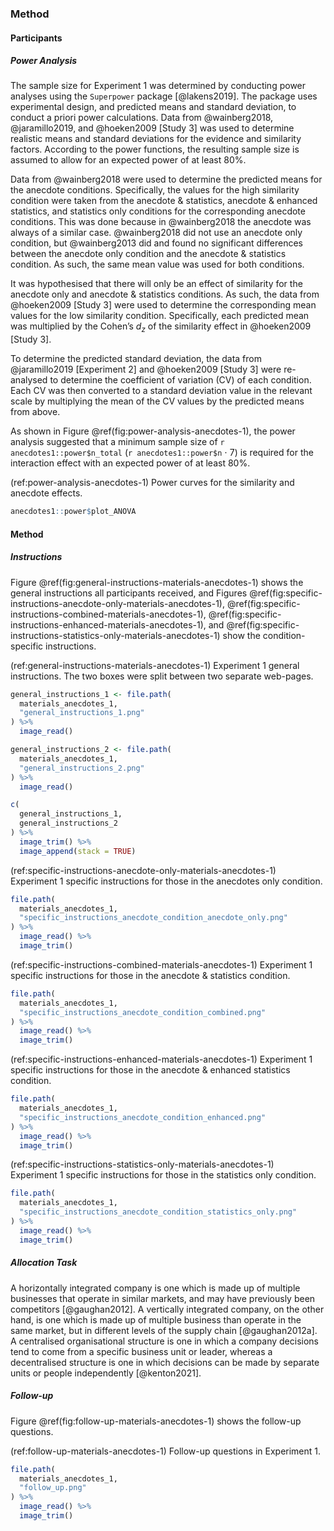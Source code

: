 ### Method {#method-anecdotes-1-appendix}

#### Participants

##### Power Analysis {#power-analysis-anecdotes-1}

The sample size for Experiment 1 was determined by conducting power analyses
using the `Superpower` package [@lakens2019]. The package uses experimental
design, and predicted means and standard deviation, to conduct a priori power
calculations. Data from @wainberg2018, @jaramillo2019, and @hoeken2009 [Study 3]
was used to determine realistic means and standard deviations for the evidence
and similarity factors. According to the power functions, the resulting sample
size is assumed to allow for an expected power of at least 80%.

Data from @wainberg2018 were used to determine the predicted means for the
anecdote conditions. Specifically, the values for the high similarity condition
were taken from the anecdote & statistics, anecdote & enhanced statistics, and
statistics only conditions for the corresponding anecdote conditions. This was
done because in @wainberg2018 the anecdote was always of a similar case.
@wainberg2018 did not use an anecdote only condition, but @wainberg2013 did and
found no significant differences between the anecdote only condition and the
anecdote & statistics condition. As such, the same mean value was used for both
conditions.

It was hypothesised that there will only be an effect of similarity for the
anecdote only and anecdote & statistics conditions. As such, the data from
@hoeken2009 [Study 3] were used to determine the corresponding mean values for
the low similarity condition. Specifically, each predicted mean was multiplied
by the Cohen's $d_z$ of the similarity effect in @hoeken2009 [Study 3].

To determine the predicted standard deviation, the data from @jaramillo2019
[Experiment 2] and @hoeken2009 [Study 3] were re-analysed to determine the
coefficient of variation (CV) of each condition. Each CV was then converted to a
standard deviation value in the relevant scale by multiplying the mean of the CV
values by the predicted means from above.

As shown in Figure \@ref(fig:power-analysis-anecdotes-1), the power analysis
suggested that a minimum sample size of `r anecdotes1::power$n_total`
(`r anecdotes1::power$n` $\cdot$ 7) is required for the interaction effect with
an expected power of at least 80%.

(ref:power-analysis-anecdotes-1) Power curves for the similarity and anecdote effects.

```r
anecdotes1::power$plot_ANOVA
```

#### Method

##### Instructions {#instructions-materials-anecdotes-1-appendix}

Figure \@ref(fig:general-instructions-materials-anecdotes-1) shows the general
instructions all participants received, and
Figures \@ref(fig:specific-instructions-anecdote-only-materials-anecdotes-1), \@ref(fig:specific-instructions-combined-materials-anecdotes-1), \@ref(fig:specific-instructions-enhanced-materials-anecdotes-1),
and \@ref(fig:specific-instructions-statistics-only-materials-anecdotes-1) show
the condition-specific instructions.

(ref:general-instructions-materials-anecdotes-1) Experiment 1 general instructions. The two boxes were split between two separate web-pages.

```r
general_instructions_1 <- file.path(
  materials_anecdotes_1,
  "general_instructions_1.png"
) %>%
  image_read()

general_instructions_2 <- file.path(
  materials_anecdotes_1,
  "general_instructions_2.png"
) %>%
  image_read()

c(
  general_instructions_1,
  general_instructions_2
) %>%
  image_trim() %>%
  image_append(stack = TRUE)
```

(ref:specific-instructions-anecdote-only-materials-anecdotes-1) Experiment 1 specific instructions for those in the anecdotes only condition.

```r
file.path(
  materials_anecdotes_1,
  "specific_instructions_anecdote_condition_anecdote_only.png"
) %>%
  image_read() %>%
  image_trim()
```

(ref:specific-instructions-combined-materials-anecdotes-1) Experiment 1 specific instructions for those in the anecdote & statistics condition.

```r
file.path(
  materials_anecdotes_1,
  "specific_instructions_anecdote_condition_combined.png"
) %>%
  image_read() %>%
  image_trim()
```

(ref:specific-instructions-enhanced-materials-anecdotes-1) Experiment 1 specific instructions for those in the anecdote & enhanced statistics condition.

```r
file.path(
  materials_anecdotes_1,
  "specific_instructions_anecdote_condition_enhanced.png"
) %>%
  image_read() %>%
  image_trim()
```

(ref:specific-instructions-statistics-only-materials-anecdotes-1) Experiment 1 specific instructions for those in the statistics only condition.

```r
file.path(
  materials_anecdotes_1,
  "specific_instructions_anecdote_condition_statistics_only.png"
) %>%
  image_read() %>%
  image_trim()
```

##### Allocation Task {#allocation-materials-anecdotes-1}

A horizontally integrated company is one which is made up of multiple businesses
that operate in similar markets, and may have previously been competitors
[@gaughan2012]. A vertically integrated company, on the other hand, is one which
is made up of multiple business than operate in the same market, but in
different levels of the supply chain [@gaughan2012a]. A centralised
organisational structure is one in which a company decisions tend to come from a
specific business unit or leader, whereas a decentralised structure is one in
which decisions can be made by separate units or people independently
[@kenton2021].

##### Follow-up {#follow-up-materials-anecdotes-1}

Figure \@ref(fig:follow-up-materials-anecdotes-1) shows the follow-up questions.

(ref:follow-up-materials-anecdotes-1) Follow-up questions in Experiment 1.

```r
file.path(
  materials_anecdotes_1,
  "follow_up.png"
) %>%
  image_read() %>%
  image_trim()
```

